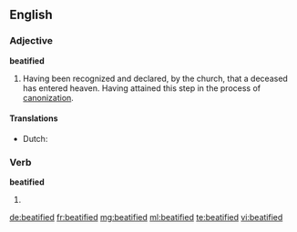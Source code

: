 ==English==

===Adjective===
'''beatified'''

# {{context|Roman Catholic}} Having been recognized and declared, by the church, that a deceased has entered heaven. Having attained this step in the process of [[canonization]].

====Translations====
* Dutch: {{t+|nl|zalig}}

===Verb===
'''beatified'''

# {{past of|beatify}}

[[de:beatified]]
[[fr:beatified]]
[[mg:beatified]]
[[ml:beatified]]
[[te:beatified]]
[[vi:beatified]]